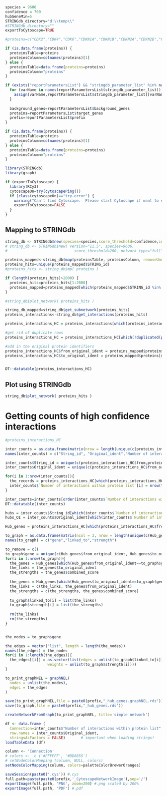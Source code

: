 ```r
species = 9606
confidence = 700
hubGeneMin=5
STRINGdb_directory="d:\\temp\\"
#STRINGdb_directory=""
exportToCytoscape=TRUE

#proteins=c("CDK2","CDK4","CDK6","CDKN1A","CDKN1B","CDKN2A","CDKN2B","CDKN2C","CDKN2D","CCND1","CCND2","CCND3","CCNE1","CCNE2","CCNA2","CCNB1","CCNB2","CCNB3","CDK1","CDK7","CDK8","CDK9","CDK10","CDK11A","CDK11B")

if (is.data.frame(proteins)) {
  proteinsTable=proteins
  proteinsColumn=colnames(proteins)[1]
} else {
  proteinsTable=data.frame(proteins=proteins)
  proteinsColumn="proteins"
}
```

```r
if (exists("reportParametersList") && "stringdb_parameter_list" %in% names(reportParametersList)) {
  for (varName in names(reportParametersList$stringdb_parameter_list)) {
    assign(varName,reportParametersList$stringdb_parameter_list[[varName]])
  }
  
  background_genes=reportParametersList$background_genes
  proteins=reportParametersList$target_genes
  prefix=reportParametersList$prefix
}

if (is.data.frame(proteins)) {
  proteinsTable=proteins
  proteinsColumn=colnames(proteins)[1]
} else {
  proteinsTable=data.frame(proteins=proteins)
  proteinsColumn="proteins"
}
```



```r
library(STRINGdb)
library(graph)

if (exportToCytoscape) {
  library(RCy3)
  cytoscapeOn=try(cytoscapePing())
  if (class(cytoscapeOn)=="try-error") {
    warning("Can't find Cytoscape.  Please start Cytoscape if want to export data to Cytoscape.")
    exportToCytoscape=FALSE
  }
}

```


## Mapping to STRINGdb
```r
string_db <- STRINGdb$new(species=species,score_threshold=confidence,input_directory=STRINGdb_directory)
# string_db <- STRINGdb$new( version="11.5", species=9606,
#                              score_threshold=200, network_type="full", input_directory="")

proteins_mapped<-string_db$map(proteinsTable, proteinsColumn, removeUnmappedRows = T)
proteins_hits=unique(proteins_mapped$STRING_id)
#proteins_hits <- string_db$mp( proteins )

if (length(proteins_hits)>2000) {
  proteins_hits=proteins_hits[1:2000]
  proteins_mapped=proteins_mapped[which(proteins_mapped$STRING_id %in% proteins_hits),]
}

#string_db$plot_network( proteins_hits )

string_db_mapped=string_db$get_subnetwork(proteins_hits)
proteins_interactions<-string_db$get_interactions(proteins_hits)

```


```r
proteins_interactions_HC = proteins_interactions[which(proteins_interactions$combined_score>confidence),]

#get rid of duplicate rows
proteins_interactions_HC = proteins_interactions_HC[which(!duplicated(paste0(proteins_interactions_HC$from,proteins_interactions_HC$to, proteins_interactions_HC$combined_score))),]

#add in the original protein identifiers
proteins_interactions_HC$from_original_ident = proteins_mapped$proteins[match(proteins_interactions_HC$from, proteins_mapped$STRING_id)]
proteins_interactions_HC$to_original_ident = proteins_mapped$proteins[match(proteins_interactions_HC$to, proteins_mapped$STRING_id)]


DT::datatable(proteins_interactions_HC)
```



## Plot using STRINGdb
```r
string_db$plot_network( proteins_hits )
```


# Getting counts of high confidence interactions
```r
#proteins_interactions_HC

inter_counts = as.data.frame(matrix(nrow = length(unique(c(proteins_interactions_HC$from,proteins_interactions_HC$to))), ncol = 3))
names(inter_counts) = c("String_id", "Original_ident","Number of interactions within protein list")

inter_counts$String_id = unique(c(proteins_interactions_HC$from,proteins_interactions_HC$to))
inter_counts$Original_ident = unique(c(proteins_interactions_HC$from_original_ident,proteins_interactions_HC$to_original_ident))

for(i in 1:nrow(inter_counts)){
  the_records = proteins_interactions_HC[which(proteins_interactions_HC$from==inter_counts$String_id[i] | proteins_interactions_HC$to==inter_counts$String_id[i]),]
  inter_counts$`Number of interactions within protein list`[i] = nrow(the_records)
}

inter_counts=inter_counts[order(inter_counts$`Number of interactions within protein list`, decreasing = T),]
DT::datatable(inter_counts)

```

```r
hubs = inter_counts$String_id[which(inter_counts$`Number of interactions within protein list`>=hubGeneMin)]
hubs_OI = inter_counts$Original_ident[which(inter_counts$`Number of interactions within protein list`>=hubGeneMin)]

Hub_genes = proteins_interactions_HC[which(proteins_interactions_HC$from%in%hubs | proteins_interactions_HC$to%in%hubs),]

```

```r
to_graph = as.data.frame(matrix(ncol = 3, nrow = length(unique(c(Hub_genes$from, Hub_genes$to)))))
names(to_graph) = c("gene","linked_to","strength")

to_remove = c()
to_graph$gene = unique(c(Hub_genes$from_original_ident, Hub_genes$to_original_ident))
for(i in 1:nrow(to_graph)){
  the_genes = Hub_genes[which(Hub_genes$from_original_ident==to_graph$gene[i]),]
  the_links = the_genes$to_original_ident
  the_strengths = the_genes$combined_score
  
  the_genes = Hub_genes[which(Hub_genes$to_original_ident==to_graph$gene[i]),]
  the_links = c(the_links, the_genes$from_original_ident)
  the_strengths = c(the_strengths, the_genes$combined_score)
  
  to_graph$linked_to[i] = list(the_links) 
  to_graph$strength[i] = list(the_strengths) 
  
  rm(the_links)
  rm(the_strengths)
}


the_nodes = to_graph$gene

the_edges = vector("list", length = length(the_nodes))
names(the_edges) = the_nodes
for(i in 1:length(the_edges)){
  the_edges[[i]] = as.vector(list(edges = unlist(to_graph$linked_to[i]),
                   weights = unlist(to_graph$strength[i])))
}

to_print_graphNEL = graphNEL(
  nodes = unlist(the_nodes),
  edgeL = the_edges
)

save(to_print_graphNEL,file = paste0(prefix,"_hub_genes.graphNEL.rds"))
save(to_graph,file = paste0(prefix,"_hub_genes.rds"))
```

```r
createNetworkFromGraph(to_print_graphNEL, title='simple network')

df <- data.frame (
  Connection=inter_counts$"Number of interactions within protein list",
  row.names = inter_counts$Original_ident,
  stringsAsFactors = FALSE)       # important when loading strings!
loadTableData (df)

column <- 'Connection'
# colors <-  c ('#FFFFFF', '#DD8855')
# setNodeColorMapping (column, NULL, colors)
setNodeColorMapping(column, colors=paletteColorBrewerOranges)

saveSession(paste0('.cys')) #.cys
full.path=paste(paste0(prefix,'_CytoscapeNetworkImage'),sep='/')
exportImage(full.path, 'PNG', zoom=200) #.png scaled by 200%
exportImage(full.path, 'PDF') #.pdf

```


